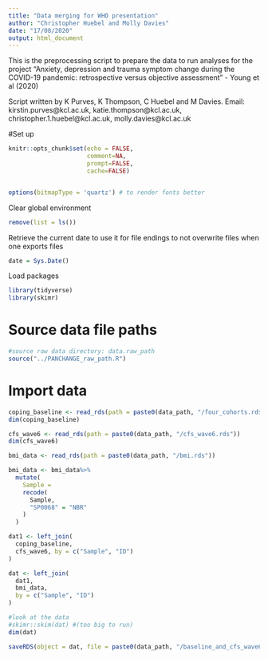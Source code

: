 ```yaml
---
title: "Data merging for WHO presentation"
author: "Christopher Huebel and Molly Davies"
date: "17/08/2020"
output: html_document
---
```


This is the preprocessing script to prepare the data to run analyses for the project "Anxiety, depression and trauma symptom change during the COVID-19 pandemic: retrospective versus objective assessment" - Young et al (2020)

Script written by K Purves, K Thompson, C Huebel and M Davies.
Email: kirstin.purves@kcl.ac.uk, katie.thompson@kcl.ac.uk, christopher.1.huebel@kcl.ac.uk, molly.davies@kcl.ac.uk



#Set up
```r
knitr::opts_chunk$set(echo = FALSE,
                      comment=NA,
                      prompt=FALSE,
                      cache=FALSE)


options(bitmapType = 'quartz') # to render fonts better
```

Clear global environment
```r
remove(list = ls())
```

Retrieve the current date to use it for file endings to not overwrite files when one exports files
```r
date = Sys.Date()
```


Load packages
```r
library(tidyverse)
library(skimr)
```

# Source data file paths 

```r
#source raw data directory: data.raw_path
source("../PANCHANGE_raw_path.R")
```



# Import data
```r
coping_baseline <- read_rds(path = paste0(data_path, "/four_cohorts.rds"))
dim(coping_baseline)

cfs_wave6 <- read_rds(path = paste0(data_path, "/cfs_wave6.rds"))
dim(cfs_wave6)

bmi_data <- read_rds(path = paste0(data_path, "/bmi.rds"))

```

```r
bmi_data <- bmi_data%>%
  mutate(
    Sample = 
    recode(
      Sample, 
      "SP0068" = "NBR"
    )
  )
```

```r
dat1 <- left_join(
  coping_baseline,
  cfs_wave6, by = c("Sample", "ID")
)

dat <- left_join(
  dat1,
  bmi_data,
  by = c("Sample", "ID")
)

```

```r
#look at the data 
#skimr::skim(dat) #(too big to run)
dim(dat)
```

```r
saveRDS(object = dat, file = paste0(data_path, "/baseline_and_cfs_wave6.rds"))
```

